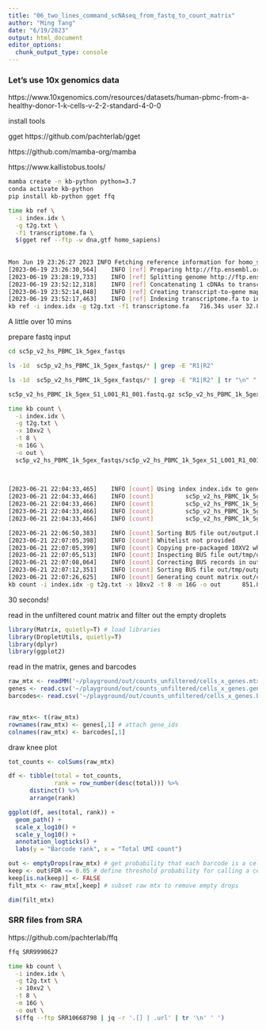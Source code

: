 ```yaml
---
title: "06_two_lines_command_scNAseq_from_fastq_to_count_matrix"
author: "Ming Tang"
date: "6/19/2023"
output: html_document
editor_options: 
  chunk_output_type: console
---
```


### Let's use 10x genomics data 

https://www.10xgenomics.com/resources/datasets/human-pbmc-from-a-healthy-donor-1-k-cells-v-2-2-standard-4-0-0


install tools 

gget https://github.com/pachterlab/gget

https://github.com/mamba-org/mamba

https://www.kallistobus.tools/

```bash
mamba create -n kb-python python=3.7
conda activate kb-python
pip install kb-python gget ffq

```


```bash
time kb ref \
  -i index.idx \
  -g t2g.txt \
  -f1 transcriptome.fa \
  $(gget ref --ftp -w dna,gtf homo_sapiens)
  
  
Mon Jun 19 23:26:27 2023 INFO Fetching reference information for homo_sapiens from Ensembl release: 109.
[2023-06-19 23:26:30,564]    INFO [ref] Preparing http://ftp.ensembl.org/pub/release-109/fasta/homo_sapiens/dna/Homo_sapiens.GRCh38.dna.primary_assembly.fa.gz, http://ftp.ensembl.org/pub/release-109/gtf/homo_sapiens/Homo_sapiens.GRCh38.109.gtf.gz
[2023-06-19 23:28:19,733]    INFO [ref] Splitting genome http://ftp.ensembl.org/pub/release-109/fasta/homo_sapiens/dna/Homo_sapiens.GRCh38.dna.primary_assembly.fa.gz into cDNA at /Users/tommytang/playground/tmp/tmp6352jm21
[2023-06-19 23:52:12,318]    INFO [ref] Concatenating 1 cDNAs to transcriptome.fa
[2023-06-19 23:52:14,048]    INFO [ref] Creating transcript-to-gene mapping at t2g.txt
[2023-06-19 23:52:17,463]    INFO [ref] Indexing transcriptome.fa to index.idx
kb ref -i index.idx -g t2g.txt -f1 transcriptome.fa   716.34s user 32.85s system 36% cpu 34:25.42 total
```

A little over 10 mins

prepare fastq input

```bash
cd sc5p_v2_hs_PBMC_1k_5gex_fastqs

ls -1d  sc5p_v2_hs_PBMC_1k_5gex_fastqs/* | grep -E "R1|R2"

ls -1d  sc5p_v2_hs_PBMC_1k_5gex_fastqs/* | grep -E "R1|R2" | tr "\n" " " 

sc5p_v2_hs_PBMC_1k_5gex_S1_L001_R1_001.fastq.gz	sc5p_v2_hs_PBMC_1k_5gex_S1_L001_R2_001.fastq.gz	sc5p_v2_hs_PBMC_1k_5gex_S1_L002_R1_001.fastq.gz	sc5p_v2_hs_PBMC_1k_5gex_S1_L002_R2_001.fastq.gz
```

```bash
time kb count \
  -i index.idx \
  -g t2g.txt \
  -x 10xv2 \
  -t 8 \
  -m 16G \
  -o out \
  sc5p_v2_hs_PBMC_1k_5gex_fastqs/sc5p_v2_hs_PBMC_1k_5gex_S1_L001_R1_001.fastq.gz sc5p_v2_hs_PBMC_1k_5gex_fastqs/sc5p_v2_hs_PBMC_1k_5gex_S1_L001_R2_001.fastq.gz sc5p_v2_hs_PBMC_1k_5gex_fastqs/sc5p_v2_hs_PBMC_1k_5gex_S1_L002_R1_001.fastq.gz sc5p_v2_hs_PBMC_1k_5gex_fastqs/sc5p_v2_hs_PBMC_1k_5gex_S1_L002_R2_001.fastq.gz
  
  

[2023-06-21 22:04:33,465]    INFO [count] Using index index.idx to generate BUS file to out from
[2023-06-21 22:04:33,466]    INFO [count]         sc5p_v2_hs_PBMC_1k_5gex_fastqs/sc5p_v2_hs_PBMC_1k_5gex_S1_L001_R1_001.fastq.gz
[2023-06-21 22:04:33,466]    INFO [count]         sc5p_v2_hs_PBMC_1k_5gex_fastqs/sc5p_v2_hs_PBMC_1k_5gex_S1_L001_R2_001.fastq.gz
[2023-06-21 22:04:33,466]    INFO [count]         sc5p_v2_hs_PBMC_1k_5gex_fastqs/sc5p_v2_hs_PBMC_1k_5gex_S1_L002_R1_001.fastq.gz
[2023-06-21 22:04:33,466]    INFO [count]         sc5p_v2_hs_PBMC_1k_5gex_fastqs/sc5p_v2_hs_PBMC_1k_5gex_S1_L002_R2_001.fastq.gz

[2023-06-21 22:06:50,383]    INFO [count] Sorting BUS file out/output.bus to out/tmp/output.s.bus
[2023-06-21 22:07:05,398]    INFO [count] Whitelist not provided
[2023-06-21 22:07:05,399]    INFO [count] Copying pre-packaged 10XV2 whitelist to out
[2023-06-21 22:07:05,513]    INFO [count] Inspecting BUS file out/tmp/output.s.bus
[2023-06-21 22:07:08,064]    INFO [count] Correcting BUS records in out/tmp/output.s.bus to out/tmp/output.s.c.bus with whitelist out/10x_version2_whitelist.txt
[2023-06-21 22:07:12,351]    INFO [count] Sorting BUS file out/tmp/output.s.c.bus to out/output.unfiltered.bus
[2023-06-21 22:07:26,625]    INFO [count] Generating count matrix out/counts_unfiltered/cells_x_genes from BUS file out/output.unfiltered.bus
kb count -i index.idx -g t2g.txt -x 10xv2 -t 8 -m 16G -o out      851.81s user 26.97s system 469% cpu 3:07.26 total

```

30 seconds!

read in the unfiltered count matrix and filter out the empty droplets
```r
library(Matrix, quietly=T) # load libraries
library(DropletUtils, quietly=T)
library(dplyr)
library(ggplot2)
```

read in the matrix, genes and barcodes

```r
raw_mtx <- readMM('~/playground/out/counts_unfiltered/cells_x_genes.mtx')
genes <- read.csv('~/playground/out/counts_unfiltered/cells_x_genes.genes.txt', sep = '\t', header = F) 
barcodes<- read.csv('~/playground/out/counts_unfiltered/cells_x_genes.barcodes.txt', sep = '\t', header = F) 


raw_mtx<- t(raw_mtx)
rownames(raw_mtx) <- genes[,1] # attach gene_ids
colnames(raw_mtx) <- barcodes[,1]
```

draw knee plot

```r
tot_counts <- colSums(raw_mtx)

df <- tibble(total = tot_counts,
             rank = row_number(desc(total))) %>%
      distinct() %>%
      arrange(rank)

ggplot(df, aes(total, rank)) +
  geom_path() +
  scale_x_log10() + 
  scale_y_log10() + 
  annotation_logticks() +
  labs(y = "Barcode rank", x = "Total UMI count")
```



```r
out <- emptyDrops(raw_mtx) # get probability that each barcode is a cell
keep <- out$FDR <= 0.05 # define threshold probability for calling a cell
keep[is.na(keep)] <- FALSE
filt_mtx <- raw_mtx[,keep] # subset raw mtx to remove empty drops

dim(filt_mtx)
```

### SRR files from SRA 

https://github.com/pachterlab/ffq


```bash
ffq SRR9990627
```



```bash
time kb count \
  -i index.idx \
  -g t2g.txt \
  -x 10xv2 \
  -t 8 \
  -m 16G \
  -o out \
  $(ffq --ftp SRR10668798 | jq -r '.[] | .url' | tr '\n' ' ')
```



